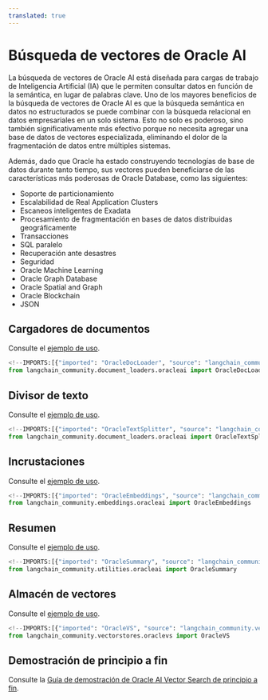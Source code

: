 ```yaml
---
translated: true
---
```


# Búsqueda de vectores de Oracle AI

La búsqueda de vectores de Oracle AI está diseñada para cargas de trabajo de Inteligencia Artificial (IA) que le permiten consultar datos en función de la semántica, en lugar de palabras clave. Uno de los mayores beneficios de la búsqueda de vectores de Oracle AI es que la búsqueda semántica en datos no estructurados se puede combinar con la búsqueda relacional en datos empresariales en un solo sistema.
Esto no solo es poderoso, sino también significativamente más efectivo porque no necesita agregar una base de datos de vectores especializada, eliminando el dolor de la fragmentación de datos entre múltiples sistemas.

Además, dado que Oracle ha estado construyendo tecnologías de base de datos durante tanto tiempo, sus vectores pueden beneficiarse de las características más poderosas de Oracle Database, como las siguientes:

 * Soporte de particionamiento
 * Escalabilidad de Real Application Clusters
 * Escaneos inteligentes de Exadata
 * Procesamiento de fragmentación en bases de datos distribuidas geográficamente
 * Transacciones
 * SQL paralelo
 * Recuperación ante desastres
 * Seguridad
 * Oracle Machine Learning
 * Oracle Graph Database
 * Oracle Spatial and Graph
 * Oracle Blockchain
 * JSON

## Cargadores de documentos

Consulte el [ejemplo de uso](/docs/integrations/document_loaders/oracleai).

```python
<!--IMPORTS:[{"imported": "OracleDocLoader", "source": "langchain_community.document_loaders.oracleai", "docs": "https://api.python.langchain.com/en/latest/document_loaders/langchain_community.document_loaders.oracleai.OracleDocLoader.html", "title": "OracleAI Vector Search"}]-->
from langchain_community.document_loaders.oracleai import OracleDocLoader
```

## Divisor de texto

Consulte el [ejemplo de uso](/docs/integrations/document_loaders/oracleai).

```python
<!--IMPORTS:[{"imported": "OracleTextSplitter", "source": "langchain_community.document_loaders.oracleai", "docs": "https://api.python.langchain.com/en/latest/document_loaders/langchain_community.document_loaders.oracleai.OracleTextSplitter.html", "title": "OracleAI Vector Search"}]-->
from langchain_community.document_loaders.oracleai import OracleTextSplitter
```

## Incrustaciones

Consulte el [ejemplo de uso](/docs/integrations/text_embedding/oracleai).

```python
<!--IMPORTS:[{"imported": "OracleEmbeddings", "source": "langchain_community.embeddings.oracleai", "docs": "https://api.python.langchain.com/en/latest/embeddings/langchain_community.embeddings.oracleai.OracleEmbeddings.html", "title": "OracleAI Vector Search"}]-->
from langchain_community.embeddings.oracleai import OracleEmbeddings
```

## Resumen

Consulte el [ejemplo de uso](/docs/integrations/tools/oracleai).

```python
<!--IMPORTS:[{"imported": "OracleSummary", "source": "langchain_community.utilities.oracleai", "docs": "https://api.python.langchain.com/en/latest/utilities/langchain_community.utilities.oracleai.OracleSummary.html", "title": "OracleAI Vector Search"}]-->
from langchain_community.utilities.oracleai import OracleSummary
```

## Almacén de vectores

Consulte el [ejemplo de uso](/docs/integrations/vectorstores/oracle).

```python
<!--IMPORTS:[{"imported": "OracleVS", "source": "langchain_community.vectorstores.oraclevs", "docs": "https://api.python.langchain.com/en/latest/vectorstores/langchain_community.vectorstores.oraclevs.OracleVS.html", "title": "OracleAI Vector Search"}]-->
from langchain_community.vectorstores.oraclevs import OracleVS
```

## Demostración de principio a fin

Consulte la [Guía de demostración de Oracle AI Vector Search de principio a fin](https://github.com/langchain-ai/langchain/blob/master/cookbook/oracleai_demo).
